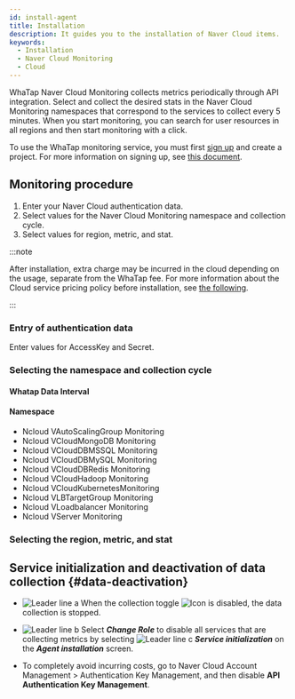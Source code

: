 ```yaml
---
id: install-agent
title: Installation
description: It guides you to the installation of Naver Cloud items.
keywords:
  - Installation
  - Naver Cloud Monitoring
  - Cloud
---
```



WhaTap Naver Cloud Monitoring collects metrics periodically through API integration. Select and collect the desired stats in the Naver Cloud Monitoring namespaces that correspond to the services to collect every 5 minutes. When you start monitoring, you can search for user resources in all regions and then start monitoring with a click. 

To use the WhaTap monitoring service, you must first [sign up](https://www.whatap.io/en/signup/) and create a project. For more information on signing up, see [this document](../account/account-manage).


<Createprojectv2 />

## Monitoring procedure

1. Enter your Naver Cloud authentication data.
2. Select values for the Naver Cloud Monitoring namespace and collection cycle.
3. Select values for region, metric, and stat.

:::note

After installation, extra charge may be incurred in the cloud depending on the usage, separate from the WhaTap fee. For more information about the Cloud service pricing policy before installation, see [the following](https://www.ncloud.com/charge/price).

:::

### Entry of authentication data

Enter values for AccessKey and Secret.

<ImgLang img='whatap_ncloud_auth_dialog.png' desc='NCloud Monitoring - Authentification' />

### Selecting the namespace and collection cycle


<Namespacecollect />

#### Whatap Data Interval


<Collectingperiod />

#### Namespace

- Ncloud VAutoScalingGroup Monitoring
- Ncloud VCloudMongoDB Monitoring
- Ncloud VCloudDBMSSQL Monitoring
- Ncloud VCloudDBMySQL Monitoring
- Ncloud VCloudDBRedis Monitoring
- Ncloud VCloudHadoop Monitoring
- Ncloud VCloudKubernetesMonitoring
- Ncloud VLBTargetGroup Monitoring
- Ncloud VLoadbalancer Monitoring
- Ncloud VServer Monitoring

### Selecting the region, metric, and stat


<Regionmetricstats />

<ImgLang img='ncloud_region_dialog.png' desc='Ncloud Monitoring - ResourceGroup, Metric, Stats' />

## Service initialization and deactivation of data collection {#data-deactivation}

<ImgLang img='cloud-deact.png' desc='비활성화 및 서비스 초기화 sc' />

- ![Leader line a](/img/char-a.svg) When the collection toggle ![Icon](/img/ic-toggle-off.svg) is disabled, the data collection is stopped.

- ![Leader line b](/img/char-b.svg) Select **_Change Role_** to disable all services that are collecting metrics by selecting ![Leader line c](/img/char-c.svg) **_Service initialization_** on the **_Agent installation_** screen.

- To completely avoid incurring costs, go to Naver Cloud Account Management > Authentication Key Management, and then disable **API Authentication Key Management**.
